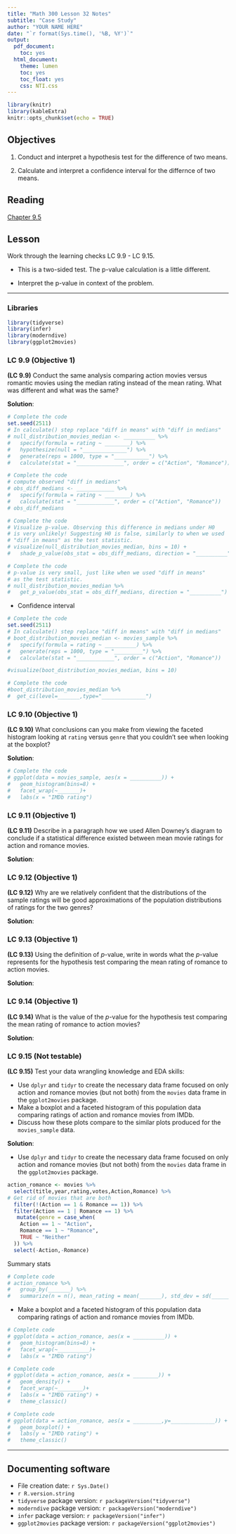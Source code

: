 ```yaml
---
title: "Math 300 Lesson 32 Notes"
subtitle: "Case Study"
author: "YOUR NAME HERE"
date: "`r format(Sys.time(), '%B, %Y')`"
output:
  pdf_document:
    toc: yes
  html_document:
    theme: lumen
    toc: yes
    toc_float: yes
    css: NTI.css
---
```



```r
library(knitr)
library(kableExtra)
knitr::opts_chunk$set(echo = TRUE)
```

## Objectives

1. Conduct and interpret a hypothesis test for the difference of two means.      

2.  Calculate and interpret a confidence interval for the differnce of two means.


## Reading 

[Chapter 9.5](https://moderndive.com/9-hypothesis-testing.html#ht-case-study)


## Lesson 


Work through the learning checks LC 9.9 - LC 9.15.

+ This is a two-sided test. The p-value calculation is a little different. 

+ Interpret the p-value in context of the problem.

***

### Libraries 

```r
library(tidyverse)
library(infer)
library(moderndive)
library(ggplot2movies)
```




### LC 9.9 (Objective 1)

**(LC 9.9)** Conduct the same analysis comparing action movies versus romantic movies using the median rating instead of the mean rating. What was different and what was the same? 

**Solution**:  

```r
# Complete the code
set.seed(2511)
# In calculate() step replace "diff in means" with "diff in medians"
# null_distribution_movies_median <- __________ %>% 
#   specify(formula = rating ~ ________) %>% 
#   hypothesize(null = "______________") %>% 
#   generate(reps = 1000, type = "___________") %>% 
#   calculate(stat = "_______________", order = c("Action", "Romance"))
```


```r
# Complete the code
# compute observed "diff in medians"
# obs_diff_medians <- ____________ %>% 
#   specify(formula = rating ~ ________) %>% 
#   calculate(stat = "____________", order = c("Action", "Romance"))
# obs_diff_medians
```


```r
# Complete the code
# Visualize p-value. Observing this difference in medians under H0
# is very unlikely! Suggesting H0 is false, similarly to when we used
# "diff in means" as the test statistic. 
# visualize(null_distribution_movies_median, bins = 10) + 
#   shade_p_value(obs_stat = obs_diff_medians, direction = "__________")
```


```r
# Complete the code
# p-value is very small, just like when we used "diff in means"
# as the test statistic. 
# null_distribution_movies_median %>% 
#   get_p_value(obs_stat = obs_diff_medians, direction = "__________")
```


- Confidence interval

```r
# Complete the code
set.seed(2511)
# In calculate() step replace "diff in means" with "diff in medians"
# boot_distribution_movies_median <- movies_sample %>% 
#   specify(formula = rating ~ __________) %>% 
#   generate(reps = 1000, type = "_________") %>% 
#   calculate(stat = "____________", order = c("Action", "Romance"))
```


```r
#visualize(boot_distribution_movies_median, bins = 10) 
```


```r
# Complete the code
#boot_distribution_movies_median %>% 
#  get_ci(level=_______,type="______________")
```



### LC 9.10 (Objective 1)

**(LC 9.10)** What conclusions can you make from viewing the faceted histogram looking at `rating` versus `genre` that you couldn't see when looking at the boxplot?

**Solution**:  

```r
# Complete the code
# ggplot(data = movies_sample, aes(x = __________)) +
#   geom_histogram(bins=8) +
#   facet_wrap(~_______)+
#   labs(x = "IMDb rating")
```




### LC 9.11 (Objective 1)

**(LC 9.11)** Describe in a paragraph how we used Allen Downey's diagram to conclude if a statistical difference existed between mean movie ratings for action and romance movies.

**Solution**:  



### LC 9.12 (Objective 1)

**(LC 9.12)** Why are we relatively confident that the distributions of the sample ratings will be good approximations of the population distributions of ratings for the two genres?

**Solution**:  



### LC 9.13 (Objective 1)

**(LC 9.13)** Using the definition of $p$-value, write in words what the $p$-value represents for the hypothesis test comparing the mean rating of romance to action movies.

**Solution**:  



### LC 9.14 (Objective 1)

**(LC 9.14)** What is the value of the $p$-value for the hypothesis test comparing the mean rating of romance to action movies?

**Solution**: 



### LC 9.15 (Not testable)

**(LC 9.15)** Test your data wrangling knowledge and EDA skills:

- Use `dplyr` and `tidyr` to create the necessary data frame focused on only action and romance movies (but not both) from the `movies` data frame in the `ggplot2movies` package.
- Make a boxplot and a faceted histogram of this population data comparing ratings of action and romance movies from IMDb.
- Discuss how these plots compare to the similar plots produced for the `movies_sample` data.

**Solution**: 

- Use `dplyr` and `tidyr` to create the necessary data frame focused on only action and romance movies (but not both) from the `movies` data frame in the `ggplot2movies` package. 

```r
action_romance <- movies %>%
  select(title,year,rating,votes,Action,Romance) %>%
# Get rid of movies that are both
  filter(!(Action == 1 & Romance == 1)) %>%
  filter(Action == 1 | Romance == 1) %>%
   mutate(genre = case_when(
    Action == 1 ~ "Action",
    Romance == 1 ~ "Romance",
    TRUE ~ "Neither"
  )) %>%
  select(-Action,-Romance)
```

Summary stats

```r
# Complete code
# action_romance %>% 
#   group_by(_______) %>% 
#   summarize(n = n(), mean_rating = mean(_______), std_dev = sd(_______))
```

- Make a boxplot and a faceted histogram of this population data comparing ratings of action and romance movies from IMDb.


```r
# Complete code
# ggplot(data = action_romance, aes(x = __________)) +
#   geom_histogram(bins=8) +
#   facet_wrap(~__________)+
#   labs(x = "IMDb rating")
```

```r
# Complete code
# ggplot(data = action_romance, aes(x = ________)) +
#   geom_density() +
#   facet_wrap(~________)+
#   labs(x = "IMDb rating") +
#   theme_classic()
```

```r
# Complete code
# ggplot(data = action_romance, aes(x = _________,y=______________)) +
#   geom_boxplot() +
#   labs(y = "IMDb rating") +
#   theme_classic()
```



***

## Documenting software 

  * File creation date: `r Sys.Date()`
  * `r R.version.string`
  * `tidyverse` package version: `r packageVersion("tidyverse")`
  * `moderndive` package version: `r packageVersion("moderndive")`
  * `infer` package version: `r packageVersion("infer")`
  * `ggplot2movies` package version: `r packageVersion("ggplot2movies")`

